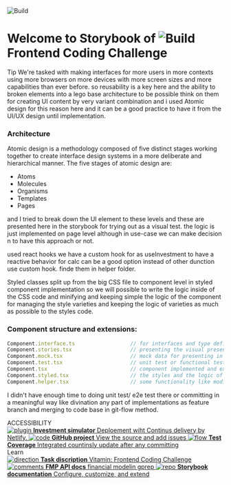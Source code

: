 
<Meta title="Introduction" />

<style>{`
  .subheading {
    --mediumdark: '#999999';
    font-weight: 900;
    font-size: 13px;
    color: #999;
    letter-spacing: 6px;
    line-height: 24px;
    text-transform: uppercase;
    margin-bottom: 12px;
    margin-top: 40px;
  }

  .link-list {
    display: grid;
    grid-template-columns: 1fr;
    grid-template-rows: 1fr 1fr;
    row-gap: 10px;
  }

  @media (min-width: 620px) {
    .link-list {
      row-gap: 20px;
      column-gap: 20px;
      grid-template-columns: 1fr 1fr;
    }
  }

  @media all and (-ms-high-contrast:none) {
  .link-list {
      display: -ms-grid;
      -ms-grid-columns: 1fr 1fr;
      -ms-grid-rows: 1fr 1fr;
    }
  }

  .link-item {
    display: block;
    padding: 20px 30px 20px 15px;
    border: 1px solid #00000010;
    border-radius: 5px;
    transition: background 150ms ease-out, border 150ms ease-out, transform 150ms ease-out;
    color: #333333;
    display: flex;
    align-items: flex-start;
  }

  .link-item:hover {
    border-color: #1EA7FD50;
    transform: translate3d(0, -3px, 0);
    box-shadow: rgba(0, 0, 0, 0.08) 0 3px 10px 0;
  }

  .link-item:active {
    border-color: #1EA7FD;
    transform: translate3d(0, 0, 0);
  }

  .link-item strong {
    font-weight: 700;
    display: block;
    margin-bottom: 2px;
  }
  
  .link-item img {
    height: 40px;
    width: 40px;
    margin-right: 15px;
    flex: none;
  }

  .link-item span {
    font-size: 14px;
    line-height: 20px;
  }

  .tip {
    display: inline-block;
    border-radius: 1em;
    font-size: 11px;
    line-height: 12px;
    font-weight: 700;
    background: #E7FDD8;
    color: #66BF3C;
    padding: 4px 12px;
    margin-right: 10px;
    vertical-align: top;
  }

  .tip-wrapper {
    font-size: 13px;
    line-height: 20px;
    margin-top: 40px;
    margin-bottom: 40px;
  }

  .tip-wrapper code {
    font-size: 12px;
    display: inline-block;
  }

  .logo{
    width: 100%;

    margin-bottom:20px
  }

    .logo2{
    margin-bottom:-8px;
    height: 40px;
  }

  .dentolo-icon{
    width: 20px;
    height: 20px;

  }

  
`}</style>

<img src="https://www.notion.so/image/https%3A%2F%2Fs3-us-west-2.amazonaws.com%2Fsecure.notion-static.com%2F3955ea79-0fc7-4e1c-ad9a-b38f2ed76001%2F1627891485422.jpeg?table=block&id=a9652f8a-4997-45af-ad12-a5354a115438&spaceId=e8f48db6-76a5-48ae-ab5d-8b0f6ae644fe&width=2000&userId=&cache=v2" alt="Build" class="logo" />

# Welcome to Storybook of <img src="https://joinvitamin.com/wp-content/uploads/2021/07/Vitamin_Main-Logo_RGB_Jungle.svg" alt="Build" class="logo2" /> Frontend Coding Challenge
<div className="tip-wrapper">
  <span className="tip">Tip</span> We're tasked with making interfaces for more users in more contexts using more browsers on more devices with more screen sizes and more capabilities than ever before.
so reusability is a key here and the ability to broken elements into a lego base architecture to be possible think on them for creating UI content by very variant combination and i used Atomic design for this reason here and it can be a good practice to have it from the UI/UX design until implementation. 
</div>

### Architecture

Atomic design is a methodology composed of five distinct stages working together to create interface design systems in a more deliberate and hierarchical manner. The five stages of atomic design are:

* Atoms
* Molecules
* Organisms
* Templates
* Pages



and I tried to break down the UI element to these levels and these are presented here in the storybook for trying out as a visual test.
the logic is just implemented on page level although in use-case we can make decision n to have this approach or not.

used react hooks we have a custom hook for as useInvestment to have a reactive behavior for calc can be a good option instead of other dunction use custom hook.
finde them in helper folder.

Styled classes split up from the big CSS file to component level in styled component implementation so we will possible to write the logic inside of the CSS code and minifying and keeping simple the logic of the component for managing the style varieties and keeping the logic of varieties as much as possible to the styles code.

### Component structure and extensions:

``` javascript
Component.interface.ts                  // for interfaces and type definitions
Component.stories.tsx                   // presenting the visual presentation in storybook
Component.mock.tsx                      // mock data for presenting in storybook or  using for unit test
Component.test.tsx                      // unit test or functional test
Component.tsx                           // component implemented and exported from here
Component.styled.tsx                    // the styles and the logic of props related to style implemented here
Component.helper.tsx                    // some functionality like modification data, validation, mapper, or any functional behavior can be separated from the UI can more here from the main component file just for keeping simple that file. if functionality has reusability can move it to utility or a helper file in a general level folder
```

I didn't have enough time to doing unit test/ e2e test there or committing in a meaningful way like divination any part of implementations as feature branch and merging to code base in git-flow method.

<div className="subheading">ACCESSIBILITY</div>

<div className="link-list">
  <a
    className="link-item"
    href=""
    target="_blank"
  >
    <img src={Plugin} alt="plugin" />
    <span>
      <strong>Investment simulator</strong>
      Deploement wiht Continus delivery by Netlify.
    </span>
  </a>
  <a className="link-item" href="https://github.com/" target="_blank">
    <img src={Code} alt="code" />
    <span>
      <strong>GitHub project</strong>
      View the source and add issues
    </span>
  </a>
  <a
    className="link-item"
    href=""
    target="_blank"
  >
    <img src={Flow} alt="flow" />
    <span>
      <strong>Test Coverage</strong>
      Integrated countinsly update after any committing
    </span>
  </a>
</div>

<div className="subheading">Learn</div>

<div className="link-list">
  <a className="link-item" href="https://www.notion.so/Vitamin-Frontend-Coding-Challenge-2086782713e84b818fd55def02505bd1" target="_blank">
    <img src={Direction} alt="direction" />
    <span>
      <strong>Task discription</strong>
      Vitamin: Frontend Coding Challenge
    </span>
  </a>
  <a className="link-item" href=" https://financialmodelingprep.com/developer/docs/ " target="_blank">
    <img src={Comments} alt="comments" />
    <span>
      <strong>FMP API docs</strong>
      financial modelin gprep
    </span>
  </a>
    <a className="link-item" href="https://storybook.js.org/docs" target="_blank">
    <img src={Repo} alt="repo" />
    <span>
      <strong>Storybook documentation</strong>
      Configure, customize, and extend
    </span>
  </a>
</div>

